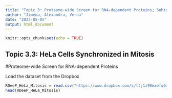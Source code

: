 ```yaml
---
title: "Topic 3: Proteome-wide Screen for RNA-dependent Proteins; Subtopic 3: HeLa synchronized in Mitosis"
author: "Jimena, Alexandra, Verna"
date: "2023-05-05"
output: html_document
---
```


```r
knitr::opts_chunk$set(echo = TRUE)
```

## Topic 3.3: HeLa Cells Synchronized in Mitosis
#Proteome-wide Screen for RNA-dependent Proteins

Load the dataset from the Dropbox


```r
RDeeP_HeLa_Mitosis = read.csv("https://www.dropbox.com/s/ttj1z98mxefq0aj/RDeeP_HeLa_Mitosis.csv?dl=1", header=TRUE, row.names=1, sep = ";")
head(RDeeP_HeLa_Mitosis)
```


